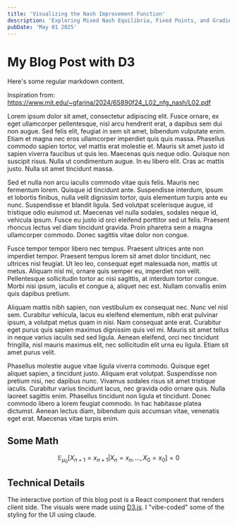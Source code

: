 ```yaml
---
title: 'Visualizing the Nash Improvement Function'
description: 'Exploring Mixed Nash Equilibria, Fixed Points, and Gradients'
pubDate: 'May 01 2025'
---
```


# My Blog Post with D3

Here's some regular markdown content.

<D3Visualization client:load />

Inspiration from: https://www.mit.edu/~gfarina/2024/6S890f24_L02_nfg_nash/L02.pdf

Lorem ipsum dolor sit amet, consectetur adipiscing elit. Fusce ornare, ex eget ullamcorper pellentesque, nisl arcu hendrerit erat, a dapibus sem dui non augue. Sed felis elit, feugiat in sem sit amet, bibendum vulputate enim. Etiam et magna nec eros ullamcorper imperdiet quis quis massa. Phasellus commodo sapien tortor, vel mattis erat molestie et. Mauris sit amet justo id sapien viverra faucibus ut quis leo. Maecenas quis neque odio. Quisque non suscipit risus. Nulla ut condimentum augue. In eu libero elit. Cras ac mattis justo. Nulla sit amet tincidunt massa.

Sed et nulla non arcu iaculis commodo vitae quis felis. Mauris nec fermentum lorem. Quisque id tincidunt ante. Suspendisse interdum, ipsum et lobortis finibus, nulla velit dignissim tortor, quis elementum turpis ante eu nunc. Suspendisse et blandit ligula. Sed volutpat scelerisque augue, id tristique odio euismod ut. Maecenas vel nulla sodales, sodales neque id, vehicula ipsum. Fusce eu justo id orci eleifend porttitor sed ut felis. Praesent rhoncus lectus vel diam tincidunt gravida. Proin pharetra sem a magna ullamcorper commodo. Donec sagittis vitae dolor non congue.

Fusce tempor tempor libero nec tempus. Praesent ultrices ante non imperdiet tempor. Praesent tempus lorem sit amet dolor tincidunt, nec ultrices nisl feugiat. Ut leo leo, consequat eget malesuada non, mattis ut metus. Aliquam nisl mi, ornare quis semper eu, imperdiet non velit. Pellentesque sollicitudin tortor ac nisi sagittis, at interdum tortor congue. Morbi nisi ipsum, iaculis et congue a, aliquet nec est. Nullam convallis enim quis dapibus pretium.

Aliquam mattis nibh sapien, non vestibulum ex consequat nec. Nunc vel nisl sem. Curabitur vehicula, lacus eu eleifend elementum, nibh erat pulvinar ipsum, a volutpat metus quam in nisi. Nam consequat ante erat. Curabitur eget purus quis sapien maximus dignissim quis vel mi. Mauris sit amet tellus in neque varius iaculis sed sed ligula. Aenean eleifend, orci nec tincidunt fringilla, nisl mauris maximus elit, nec sollicitudin elit urna eu ligula. Etiam sit amet purus velit.

Phasellus molestie augue vitae ligula viverra commodo. Quisque eget aliquet sapien, a tincidunt justo. Aliquam erat volutpat. Suspendisse non pretium nisi, nec dapibus nunc. Vivamus sodales risus sit amet tristique iaculis. Curabitur varius tincidunt lacus, nec gravida odio ornare quis. Nulla laoreet sagittis enim. Phasellus tincidunt non ligula et tincidunt. Donec commodo libero a lorem feugiat commodo. In hac habitasse platea dictumst. Aenean lectus diam, bibendum quis accumsan vitae, venenatis eget erat. Maecenas vitae turpis enim.

## Some Math

$$
\mathbb{E}_{\mu_{0}}[X_{n + 1} = x_{n + 1}| X_n = x_n, \ldots, X_0 = x_0] = 0
$$

## Technical Details
The interactive portion of this blog post is a React component that renders client side. The visuals were made using [D3.js](https://d3js.org/). I "vibe-coded" some of the styling for the UI using claude.
